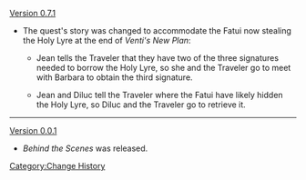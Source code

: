 [[Version 0.7.1]]
* The quest's story was changed to accommodate the Fatui now stealing the Holy Lyre at the end of ''Venti's New Plan'':
** {{Color|Old:}} Jean tells the Traveler that they have two of the three signatures needed to borrow the Holy Lyre, so she and the Traveler go to meet with Barbara to obtain the third signature.
** {{Color|New:}} Jean and Diluc tell the Traveler where the Fatui have likely hidden the Holy Lyre, so Diluc and the Traveler go to retrieve it.
----
[[Version 0.0.1]]
* ''Behind the Scenes'' was released.
<noinclude>[[Category:Change History]]</noinclude>